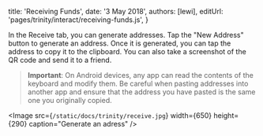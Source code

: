 
title: 'Receiving Funds',
date: '3 May 2018',
authors: [lewi],
editUrl: 'pages/trinity/interact/receiving-funds.js',
}


In the Receive tab, you can generate addresses. Tap the "New Address" button to generate an address. Once it is generated,
you can tap the address to copy it to the clipboard. You can also take a screenshot of the QR code and send it to a friend.

> **Important**: On Android devices, any app can read the contents of the keyboard and modify them. Be careful when pasting
> addresses into another app and ensure that the address you have pasted is the same one you originally copied.

<Image
src={`/static/docs/trinity/receive.jpg`}
width={650}
height={290}
caption="Generate an adress"
/>
